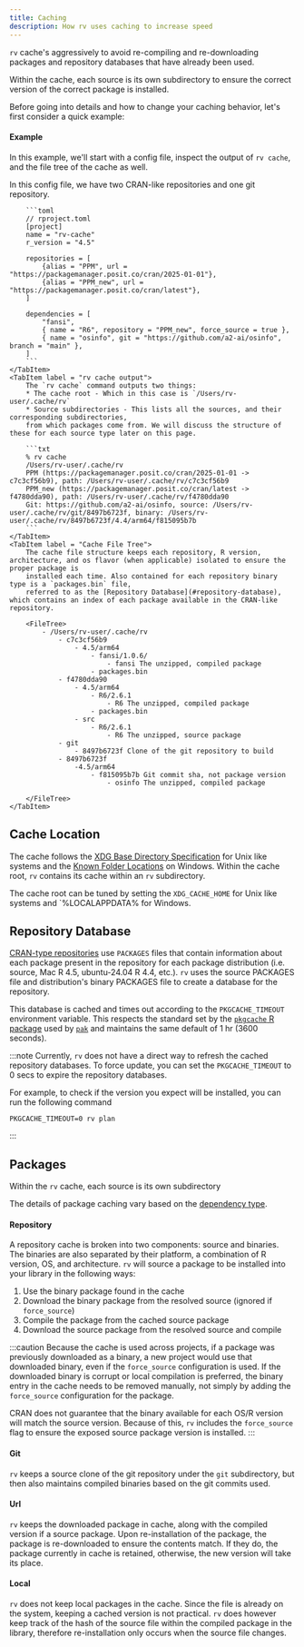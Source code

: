 ```yaml
---
title: Caching
description: How rv uses caching to increase speed
---
```



`rv` cache's aggressively to avoid re-compiling and re-downloading packages and repository databases that have already been used.

Within the cache, each source is its own subdirectory to ensure the correct version of the correct package is installed. 

Before going into details and how to change your caching behavior, let's first consider a quick example:

#### Example

In this example, we'll start with a config file, inspect the output of `rv cache`, and the file tree of the cache as well.

<Tabs>
    <TabItem label = "Config File">
        In this config file, we have two CRAN-like repositories and one git repository.

        ```toml
        // rproject.toml
        [project]
        name = "rv-cache"
        r_version = "4.5"

        repositories = [
            {alias = "PPM", url = "https://packagemanager.posit.co/cran/2025-01-01"},
            {alias = "PPM_new", url = "https://packagemanager.posit.co/cran/latest"},
        ]

        dependencies = [
            "fansi",
            { name = "R6", repository = "PPM_new", force_source = true },
            { name = "osinfo", git = "https://github.com/a2-ai/osinfo", branch = "main" },
        ]
        ```
    </TabItem>
    <TabItem label = "rv cache output">
        The `rv cache` command outputs two things:
        * The cache root - Which in this case is `/Users/rv-user/.cache/rv`
        * Source subdirectories - This lists all the sources, and their corresponding subdirectories, 
        from which packages come from. We will discuss the structure of these for each source type later on this page.

        ```txt
        % rv cache
        /Users/rv-user/.cache/rv
        PPM (https://packagemanager.posit.co/cran/2025-01-01 -> c7c3cf56b9), path: /Users/rv-user/.cache/rv/c7c3cf56b9
        PPM_new (https://packagemanager.posit.co/cran/latest -> f4780dda90), path: /Users/rv-user/.cache/rv/f4780dda90
        Git: https://github.com/a2-ai/osinfo, source: /Users/rv-user/.cache/rv/git/8497b6723f, binary: /Users/rv-user/.cache/rv/8497b6723f/4.4/arm64/f815095b7b
        ```
    </TabItem>
    <TabItem label = "Cache File Tree">
        The cache file structure keeps each repository, R version, architecture, and os flavor (when applicable) isolated to ensure the proper package is 
        installed each time. Also contained for each repository binary type is a `packages.bin` file, 
        referred to as the [Repository Database](#repository-database), which contains an index of each package available in the CRAN-like repository.

        <FileTree>
            - /Users/rv-user/.cache/rv
                - c7c3cf56b9
                    - 4.5/arm64
                        - fansi/1.0.6/
                            - fansi The unzipped, compiled package
                        - packages.bin
                - f4780dda90
                    - 4.5/arm64
                        - R6/2.6.1
                            - R6 The unzipped, compiled package
                        - packages.bin
                    - src
                        - R6/2.6.1
                            - R6 The unzipped, source package
                - git
                    - 8497b6723f Clone of the git repository to build
                - 8497b6723f
                    -4.5/arm64
                        - f815095b7b Git commit sha, not package version
                            - osinfo The unzipped, compiled package

        </FileTree>
    </TabItem>
</Tabs>

## Cache Location
The cache follows the [XDG Base Directory Specification](https://specifications.freedesktop.org/basedir-spec/latest/) for Unix like systems 
and the [Known Folder Locations](https://learn.microsoft.com/en-us/windows/win32/shell/known-folders) on Windows.
Within the cache root, `rv` contains its cache within an `rv` subdirectory.

The cache root can be tuned by setting the `XDG_CACHE_HOME` for Unix like systems and `%LOCALAPPDATA% for Windows.

## Repository Database

[CRAN-type repositories](https://cran.r-project.org/doc/manuals/R-admin.html#Setting-up-a-package-repository-1) use `PACKAGES` files that contain information about each package present in the repository for each package distribution 
(i.e. source, Mac R 4.5, ubuntu-24.04 R 4.4, etc.). `rv` uses the source PACKAGES file and distribution's binary PACKAGES file
to create a database for the repository.

This database is cached and times out according to the `PKGCACHE_TIMEOUT` environment variable. This respects the standard
set by the [`pkgcache` R package](https://github.com/r-lib/pkgcache?tab=readme-ov-file#package-environment-variables) 
used by [`pak`](https://github.com/r-lib/pak/) and maintains the same default of 1 hr (3600 seconds).

:::note
Currently, `rv` does not have a direct way to refresh the cached repository databases. 
To force update, you can set the `PKGCACHE_TIMEOUT` to 0 secs to expire the repository databases.

For example, to check if the version you expect will be installed, you can run the following command
```shell
PKGCACHE_TIMEOUT=0 rv plan
```
:::

## Packages

Within the `rv` cache, each source is its own subdirectory 

The details of package caching vary based on the [dependency type](../../config/common_config/#dependencies).

#### Repository

A repository cache is broken into two components: source and binaries. The binaries are also separated by their platform, 
a combination of R version, OS, and architecture. `rv` will source a package to be installed into your library in the following ways:

1. Use the binary package found in the cache
2. Download the binary package from the resolved source (ignored if `force_source`)
3. Compile the package from the cached source package
4. Download the source package from the resolved source and compile

:::caution
Because the cache is used across projects, if a package was previously downloaded as a binary, a new project would use that downloaded binary,
even if the `force_source` configuration is used. If the downloaded binary is corrupt or local compilation is preferred, 
the binary entry in the cache needs to be removed manually, not simply by adding the `force_source` configuration for the package.

CRAN does not guarantee that the binary available for each OS/R version will match the source version. Because of this, 
`rv` includes the `force_source` flag to ensure the exposed source package version is installed.
:::

#### Git

`rv` keeps a source clone of the git repository under the `git` subdirectory, but then also maintains compiled binaries based on the git commits used.

#### Url

`rv` keeps the downloaded package in cache, along with the compiled version if a source package. Upon re-installation of the package,
the package is re-downloaded to ensure the contents match. If they do, the package currently in cache is retained, otherwise, the new version will take its place.

#### Local

`rv` does not keep local packages in the cache. Since the file is already on the system, keeping a cached version is not practical. `rv` does however keep track 
of the hash of the source file within the compiled package in the library, therefore re-installation only occurs when the source file changes.


